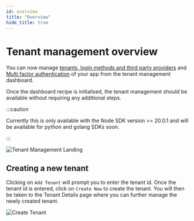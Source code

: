 ```yaml
---
id: overview
title: "Overview"
hide_title: true
---
```


<!-- COPY SECTION -->
<!-- ./userdashboard/tenant-management/overview.mdx -->
<!-- 1 -->

# Tenant management overview

You can now manage [tenants, login methods and third party providers](/docs/multitenancy/introduction) and [Multi factor authentication](/docs/mfa/introduction) of your app from the tenant management dashboard.

Once the dashboard recipe is initialised, the tenant management should be available without requiring any additional steps.

:::caution

Currently this is only available with the Node SDK version >= 20.0.1 and will be available for python and golang SDKs soon.

:::

<img src="/img/dashboard/tenant-management/landing.png" alt="Tenant Management Landing"/>


## Creating a new tenant

Clicking on `Add Tenant` will prompt you to enter the tenant id. Once the tenant id is entered, click on `Create Now` to create the tenant. You will then be taken to the Tenant Details page where you can further manage the newly created tenant.

<img src="/img/dashboard/tenant-management/create-tenant.gif" alt="Create Tenant"/>

<!-- END COPY SECTION -->
